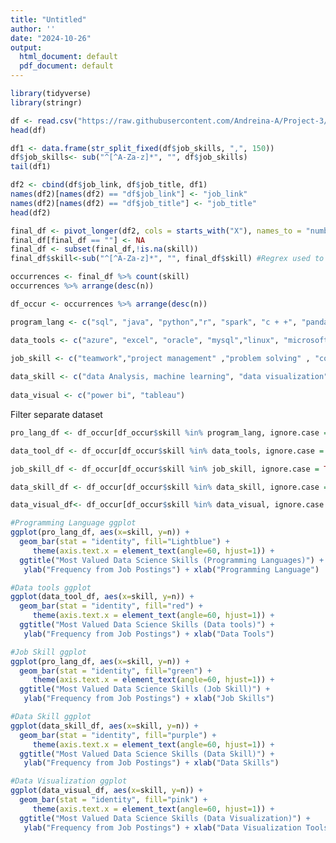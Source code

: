 ```yaml
---
title: "Untitled"
author: ''
date: "2024-10-26"
output:
  html_document: default
  pdf_document: default
---
```


```r
library(tidyverse)
library(stringr)
```


```r
df <- read.csv("https://raw.githubusercontent.com/Andreina-A/Project-3/refs/heads/main/Data_merged.csv")
head(df)
```


```r
df1 <- data.frame(str_split_fixed(df$job_skills, ",", 150))
df$job_skills<- sub("^[^A-Za-z]*", "", df$job_skills)
tail(df1)
```

```r
df2 <- cbind(df$job_link, df$job_title, df1)
names(df2)[names(df2) == "df$job_link"] <- "job_link"
names(df2)[names(df2) == "df$job_title"] <- "job_title"
head(df2)
```


```r
final_df <- pivot_longer(df2, cols = starts_with("X"), names_to = "number", values_to = "skill")
final_df[final_df == ""] <- NA
final_df <- subset(final_df,!is.na(skill))
final_df$skill<-sub("^[^A-Za-z]*", "", final_df$skill) #Regrex used to remove characters before the first letter
```


```r
occurrences <- final_df %>% count(skill)
occurrences %>% arrange(desc(n))
```

```r
df_occur <- occurrences %>% arrange(desc(n))
```

```r
program_lang <- c("sql", "java", "python","r", "spark", "c + +", "pandas", "sas", "c++", "c/c++")

data_tools <- c("azure", "excel", "oracle", "mysql","linux", "microsoft office")

job_skill <- c("teamwork","project management" ,"problem solving" , "collaboration", "communication", "problemSolving" ,"attention to detail", "leadership", " Interpersonal Skills", "time management", "team management")
               
data_skill <- c("data Analysis, machine learning", "data visualization", "statistics" , "data warehousing" , "data modeling", "data management", "business intelligence" , "data governance",  "big data", "data security","data science" , "deep learning" , "Data Pipelines","analytical skills", "troubleshooting" , "data integration", "data engineering" ," data security", "cloud computing"," data accuracy", "data transformation", "computer engineering" ,"computer science")
  
data_visual <- c("power bi", "tableau")

```

Filter separate dataset

```r
pro_lang_df <- df_occur[df_occur$skill %in% program_lang, ignore.case = TRUE ]

data_tool_df <- df_occur[df_occur$skill %in% data_tools, ignore.case = TRUE ]

job_skill_df <- df_occur[df_occur$skill %in% job_skill, ignore.case = TRUE ]

data_skill_df <- df_occur[df_occur$skill %in% data_skill, ignore.case = TRUE ]

data_visual_df<- df_occur[df_occur$skill %in% data_visual, ignore.case = TRUE ]


```


```r
#Programming Language ggplot
ggplot(pro_lang_df, aes(x=skill, y=n)) + 
  geom_bar(stat = "identity", fill="Lightblue") +
     theme(axis.text.x = element_text(angle=60, hjust=1)) +
  ggtitle("Most Valued Data Science Skills (Programming Languages)") +
   ylab("Frequency from Job Postings") + xlab("Programming Language")

#Data tools ggplot
ggplot(data_tool_df, aes(x=skill, y=n)) + 
  geom_bar(stat = "identity", fill="red") +
     theme(axis.text.x = element_text(angle=60, hjust=1)) +
  ggtitle("Most Valued Data Science Skills (Data tools)") +
   ylab("Frequency from Job Postings") + xlab("Data Tools")

#Job Skill ggplot
ggplot(pro_lang_df, aes(x=skill, y=n)) + 
  geom_bar(stat = "identity", fill="green") +
     theme(axis.text.x = element_text(angle=60, hjust=1)) +
  ggtitle("Most Valued Data Science Skills (Job Skill)") +
   ylab("Frequency from Job Postings") + xlab("Job Skills")

#Data Skill ggplot
ggplot(data_skill_df, aes(x=skill, y=n)) + 
  geom_bar(stat = "identity", fill="purple") +
     theme(axis.text.x = element_text(angle=60, hjust=1)) +
  ggtitle("Most Valued Data Science Skills (Data Skill)") +
   ylab("Frequency from Job Postings") + xlab("Data Skills")

#Data Visualization ggplot
ggplot(data_visual_df, aes(x=skill, y=n)) + 
  geom_bar(stat = "identity", fill="pink") +
     theme(axis.text.x = element_text(angle=60, hjust=1)) +
  ggtitle("Most Valued Data Science Skills (Data Visualization)") +
   ylab("Frequency from Job Postings") + xlab("Data Visualization Tools")
```
